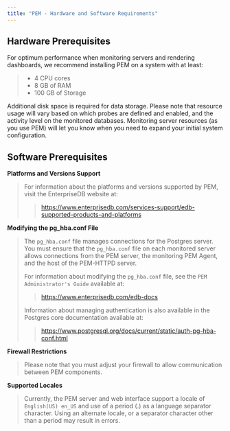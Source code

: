 ```yaml
---
title: "PEM - Hardware and Software Requirements"
---
```


<div id="pem_hardware_software_requirements" class="registered_link"></div>


## Hardware Prerequisites



For optimum performance when monitoring servers and rendering dashboards, we recommend installing PEM on a system with at least:

> -   4 CPU cores
> -   8 GB of RAM
> -   100 GB of Storage

Additional disk space is required for data storage. Please note that resource usage will vary based on which probes are defined and enabled, and the activity level on the monitored databases. Monitoring server resources (as you use PEM) will let you know when you need to expand your initial system configuration.

<div id="software_prerequisites" class="registered_link"></div>

## Software Prerequisites



**Platforms and Versions Support**

> For information about the platforms and versions supported by PEM, visit the EnterpriseDB website at:
>
> > <https://www.enterprisedb.com/services-support/edb-supported-products-and-platforms>

**Modifying the pg\_hba.conf File**

> The `pg_hba.conf` file manages connections for the Postgres server. You must ensure that the `pg_hba.conf` file on each monitored server allows connections from the PEM server, the monitoring PEM Agent, and the host of the PEM-HTTPD server.
>
> For information about modifying the `pg_hba.conf` file, see the `PEM Administrator's Guide` available at:
>
> > <https://www.enterprisedb.com/edb-docs>
>
> Information about managing authentication is also available in the Postgres core documentation available at:
>
> > <https://www.postgresql.org/docs/current/static/auth-pg-hba-conf.html>

**Firewall Restrictions**

> Please note that you must adjust your firewall to allow communication between PEM components.

**Supported Locales**

> Currently, the PEM server and web interface support a locale of `English(US) en_US` and use of a period (.) as a language separator character. Using an alternate locale, or a separator character other than a period may result in errors.
